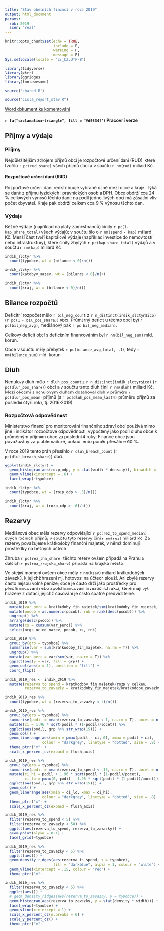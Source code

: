 ```yaml
---
title: "Stav obecních financí v roce 2019"
output: html_document
params:
  rok: 2019
  scen: "real"
---
```


```r
knitr::opts_chunk$set(echo = TRUE,
                      include = F,
                      warning = F,
                      message = F)
Sys.setlocale(locale = "cs_CZ.UTF-8")

library(tidyverse)
library(ptrr)
library(ggridges)
library(fontawesome)
```

```r
source("shared.R")
```


```r
source("cisla_report_stav.R")
```

[Word dokument ke komentování](stav.docx)

#### `r fa("exclamation-triangle", fill = "#d9534f")` Pracovní verze {.bs-callout .bs-callout-red} 

## Příjmy a výdaje

### Příjmy

Nejdůležitějším zdrojem příjmů obcí je rozpočtové určení daní (RUD), které tvořilo `r pc(rud_share)` všech příjmů obcí a v součtu `r nm(rud)` miliard Kč.

#### Rozpočtové určení daní (RUD) {.bs-callout .bs-callout-blue}

Rozpočtové určení daní redistribuuje vybrané daně mezi obce a kraje. Týká se daně z příjmu fyzických i právnických osob a DPH. Obce obdrží cca 24 % celkových výnosů těchto daní; na podíl jednotlivých obcí má zásadní vliv počet obyvatel. Kraje pak obdrží celkem cca 9 % výnosu těchto daní.

### Výdaje

Běžné výdaje (například na platy zaměstnanců) činily `r pc(1-kap_share_total)` všech výdajů; v součtu šlo o `r nm(spend - kap)` miliard Kč. Menší část tvoří kapitálové výdaje (například investice do nemovitostí nebo infrastruktury), které činily zbylých `r pc(kap_share_total)` výdajů a v součtu `r nm(kap)` miliard Kč.


```r
indik_slctyr %>% 
  count(typobce, wt = (bilance < 0)/n())
```

```r
indik_slctyr %>% 
  count(katobyv_nazev, wt = (bilance < 0)/n())
```

```r
indik_slctyr %>% 
  count(kraj, wt = (bilance < 0)/n())
```

## Bilance rozpočtů


Deficitní rozpočet mělo `r bil_neg_count` z `r n_distinct(indik_slctyr$ico)` (`r pc(1 - bil_pos_share)`) obcí. Průměrný deficit u těchto obcí byl `r pc(bil_neg_avg)`, mediánový pak `r pc(bil_neg_median)`.

Celkový deficit obcí s deficitním financováním byl `r nm(bil_neg_sum)` mld. korun.

Obce v součtu měly přebytek `r pc(bilance_avg_total, .1)`, tedy `r nm(bilance_sum)` mld. korun. 

## Dluh

Nenulový dluh mělo `r dluh_pos_count` z `r n_distinct(indik_slctyr$ico)` (`r pc(dluh_pos_share)`) obcí a v součtu tento dluh činil `r nm(dluh)` miliard Kč. Mezi obcemi s nenulovým dluhem dosahoval dluh v průměru `r pc(dluh_pos_mean)` příjmů (a `r pc(dluh_pos_mean_last4)` průměru příjmů za poslední čtyři roky, tj. 2016-2019).

### Rozpočtová odpovědnost

Ministerstvo financí pro monitorování finančního zdraví obcí používá mimo jiné i indikátor rozpočtové odpovědnosti, vypočtený jako podíl dluhu obce k průměrným příjmům obce za poslední 4 roky. Finance obce jsou považovány za problematické, pokud tento poměr přesáhne 60 %.

V roce 2019 tento práh přesáhlo `r dluh_breach_count` (`r pc(dluh_breach_share)`) obcí.

```r
ggplot(indik_slctyr) +
  geom_histogram(aes(rozp_odp, y = stat(width * density)), binwidth = .05) +
  geom_vline(xintercept = .6) +
  facet_wrap(~typobce)
```

```r
indik_slctyr %>% 
  count(typobce, wt = (rozp_odp > .6)/n())

```

```r
indik_slctyr %>% 
  count(kraj, wt = (rozp_odp > .6)/n())
```

## Rezervy

Mediánová obec měla rezervy odpovídající `r pc(rez_to_spend_median)` svých ročních příjmů; v součtu tyto rezervy činí `r nm(rez)` miliard Kč. Za rezervy považujeme krátkodobý finanční majetek, v němž dominují prostředky na běžných účtech.

Zhruba `r pc(rez_pha_share)` těchto rezerv ovšem připadá na Prahu a dalších `r pc(rez_krajska_share)` připadá na krajská města.

Ve stejný moment ovšem obce měly `r nm(kzav)` miliard krátkodobých závazků, k jejichž hrazení mj. hotovost na účtech slouží. Ani zbylé rezervy často nejsou volné peníze; obce je často drží jako prostředky pro předfinancování nebo spolufinancování investičních akcí, které mají být hrazeny z dotací, jejichž časování je často špatně předvídatelné.

```r
indik_2019 %>% 
  mutate(var_perc = kratkodoby_fin_majetek/sum(kratkodoby_fin_majetek, na.rm = T)) %>%
  mutate(pocob = as.numeric(pocob), rnk = rank(desc(pocob))) %>% 
  ungroup() %>% 
  arrange(desc(pocob)) %>% 
  mutate(cs = cumsum(var_perc)) %>% 
  select(orgs_ucjed_nazev, pocob, cs, rnk)
```


```r
indik_2019 %>% 
  group_by(grp = typobce) %>% 
  summarise(var = sum(kratkodoby_fin_majetek, na.rm = T)) %>% 
  ungroup() %>% 
  mutate(var_perc = var/sum(var, na.rm = T)) %>% 
  ggplot(aes(y = var, fill = grp)) + 
  geom_col(aes(x = 1), position = "fill") +
  coord_flip()
```

```r
indik_2019_res <- indik_2019 %>% 
  mutate(rezerva_to_spend = kratkodoby_fin_majetek/rozp_v_celkem,
         rezerva_to_zavazky = kratkodoby_fin_majetek/kratkodobe_zavazky)
```

```r
indik_2019_res %>% 
  count(typobce, wt = (rezerva_to_zavazky < 1)/n())
```


```r
indik_2019_res %>% 
  group_by(grp = typobce) %>% 
  summarise(podil = mean(rezerva_to_zavazky < 1, na.rm = T), pocet = n()) %>%
  mutate(ci = 1.96 * sqrt(podil * (1-podil)/pocet)) %>% 
  ggplot(aes(podil, grp %>% str_wrap(15))) + 
  geom_col() +
  geom_linerange(aes(xmin = pmax(podil - ci, 0), xmax = podil + ci),
                 colour = "darkgrey", linetype = "dotted", size = .8) +
  theme_ptrr("x") +
  scale_x_percent_cz(expand = flush_axis)
```

```r
indik_2019_res %>% 
  group_by(grp = typobce) %>% 
  summarise(podil = mean(rezerva_to_spend < .15, na.rm = T), pocet = n()) %>%
  mutate(ci_hi = podil + 1.96 * sqrt(podil * (1-podil)/pocet),
         ci_lo = pmax(0, podil - 1.96 * sqrt(podil * (1-podil)/pocet))) %>% 
  ggplot(aes(podil, grp %>% str_wrap(15))) + 
  geom_col() +
  geom_linerange(aes(xmin = ci_lo, xmax = ci_hi),
                 colour = "darkgrey", linetype = "dotted", size = .8) +
  theme_ptrr("x") +
  scale_x_percent_cz(expand = flush_axis)
```


```r
indik_2019_res %>% 
  filter(rezerva_to_spend < 5) %>% 
  filter(rezerva_to_zavazky < 50) %>% 
  ggplot(aes(rezerva_to_spend, rezerva_to_zavazky)) +
  geom_point(alpha = 0.1) +
  facet_grid(~typobce)
```


```r
indik_2019_res %>% 
  filter(rezerva_to_zavazky < 5) %>%
  ggplot(aes()) +
  geom_density_ridges(aes(rezerva_to_spend, y = typobce), 
                      fill = "darkblue", alpha = 1, colour = "white") +
  geom_vline(xintercept = .15, colour = "red") +
  theme_ptrr("x")
```
```r
indik_2019_res %>% 
  filter(rezerva_to_zavazky < 5) %>%
  ggplot(aes()) +
  # geom_density_ridges(aes(rezerva_to_zavazky, y = typobce)) +
  geom_histogram(aes(rezerva_to_zavazky, y = stat(density * width))) +
  facet_wrap(~typobce) +
  geom_vline(xintercept = 1) +
  scale_x_percent_cz(n.breaks = 6) +
  scale_y_percent_cz() +
  theme_ptrr("x")
```


##

